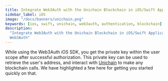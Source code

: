 ```yaml
---
title: Integrate Web3Auth with the Unichain Blockchain in iOS/Swift Applications
sidebar_label: iOS
image: "/docs/banners/unichain.png"
keywords: [ios, swift, unichain, web3auth, authentication, blockchain]
description:
  "Integrate Web3Auth with the Unichain Blockchain in iOS/Swift Applications | Documentation -
  Web3Auth"
---
```



<SEO
  title="Integrate Web3Auth with the Unichain Blockchain in iOS/Swift Applications"
  description="Integrate Web3Auth with the Unichain Blockchain in iOS/Swift Applications | Documentation - Web3Auth"
  image="https://web3auth.io/docs/banners/unichain.png"
  slug="/connect-blockchain/evm/unichain/ios"
/>

While using the Web3Auth iOS SDK, you get the private key within the user scope after successful
authorization. This private key can be used to retrieve the user's address, and interact with
[Unichain](https://www.unichain.org/) to make any blockchain calls. We have highlighted a few here
for getting you started quickly on that.

<EVMInteraction />
